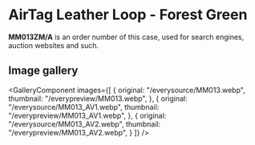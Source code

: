 
# AirTag Leather Loop - Forest Green

<Callout type='info' emoji='👉🏻'>**MM013ZM/A** is an order number of this case, used for search engines, auction websites and such.</Callout>

## Image gallery

<GalleryComponent
    images={[
      {
        original: "/everysource/MM013.webp",
        thumbnail: "/everypreview/MM013.webp",
      },
      {
        original: "/everysource/MM013_AV1.webp",
        thumbnail: "/everypreview/MM013_AV1.webp",
      },
      {
        original: "/everysource/MM013_AV2.webp",
        thumbnail: "/everypreview/MM013_AV2.webp",
      }
    ]}
  />
